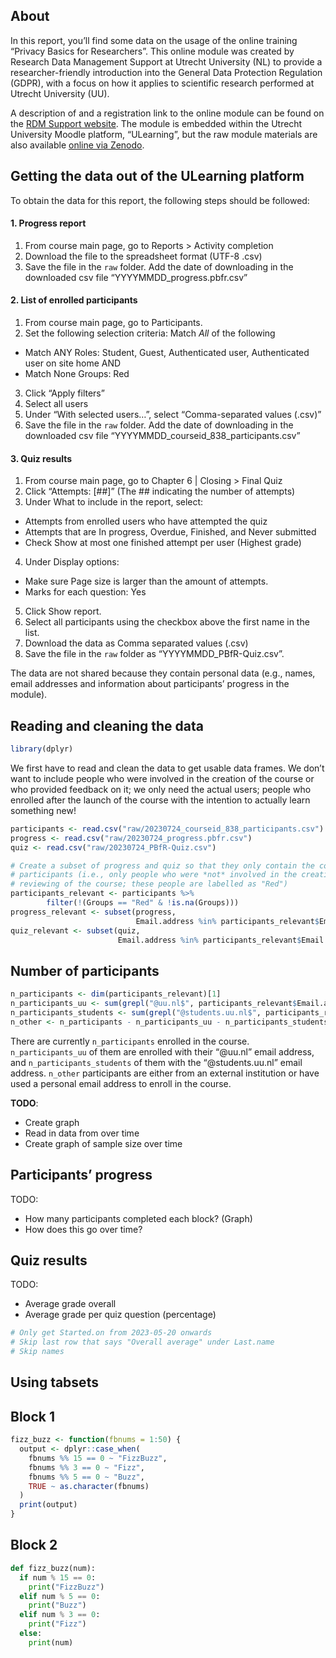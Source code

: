 ## About

In this report, you'll find some data on the usage of the online training 
"Privacy Basics for Researchers". This online module was created by Research 
Data Management Support at Utrecht University (NL) to provide a 
researcher-friendly introduction into the General Data Protection Regulation 
(GDPR), with a focus on how it applies to scientific research performed at 
Utrecht University (UU).

A description of and a registration link to the online module can be found on the 
[RDM Support website](https://www.uu.nl/en/research/research-data-management/walk-in-hours-workshops/privacy-basics-online-training).
The module is embedded within the Utrecht University Moodle platform, 
"ULearning", but the raw module materials are also available 
[online via Zenodo](https://doi.org/10.5281/zenodo.7930571).

## Getting the data out of the ULearning platform

To obtain the data for this report, the following steps should be followed:

#### 1. Progress report

1.  From course main page, go to Reports > Activity completion
2.  Download the file to the spreadsheet format (UTF-8 .csv)
3.  Save the file in the `raw` folder. Add the date of downloading in the 
downloaded csv file "YYYYMMDD_progress.pbfr.csv"

#### 2. List of enrolled participants

1.  From course main page, go to Participants.
2.  Set the following selection criteria: Match *All* of the following

-   Match ANY Roles: Student, Guest, Authenticated user, Authenticated user on 
site home AND
-   Match None Groups: Red

3.  Click "Apply filters"
4.  Select all users
5.  Under "With selected users...", select "Comma-separated values (.csv)"
6.  Save the file in the `raw` folder. Add the date of downloading in the 
downloaded csv file "YYYYMMDD_courseid_838_participants.csv"

#### 3. Quiz results

1.  From course main page, go to Chapter 6 \| Closing \> Final Quiz
2.  Click "Attempts: \[##\]" (The \## indicating the number of attempts)
3.  Under What to include in the report, select:

-   Attempts from enrolled users who have attempted the quiz
-   Attempts that are In progress, Overdue, Finished, and Never submitted
-   Check Show at most one finished attempt per user (Highest grade)

4.  Under Display options:

-   Make sure Page size is larger than the amount of attempts.
-   Marks for each question: Yes

5.  Click Show report.
6.  Select all participants using the checkbox above the first name in the list.
7.  Download the data as Comma separated values (.csv)
8.  Save the file in the `raw` folder as "YYYYMMDD_PBfR-Quiz.csv".

The data are not shared because they contain personal data (e.g., names, email 
addresses and information about participants' progress in the module).

## Reading and cleaning the data

```{r prerequisites}
library(dplyr)
```

We first have to read and clean the data to get usable data frames. We don't 
want to include people who were involved in the creation of the course or who 
provided feedback on it; we only need the actual users; people who enrolled 
after the launch of the course with the intention to actually learn something 
new!

```{r read-the-data}
participants <- read.csv("raw/20230724_courseid_838_participants.csv")
progress <- read.csv("raw/20230724_progress.pbfr.csv")
quiz <- read.csv("raw/20230724_PBfR-Quiz.csv")
```

```{r select-actual-users}
# Create a subset of progress and quiz so that they only contain the correct 
# participants (i.e., only people who were *not* involved in the creation or 
# reviewing of the course; these people are labelled as "Red")
participants_relevant <- participants %>% 
        filter(!(Groups == "Red" & !is.na(Groups)))
progress_relevant <- subset(progress, 
                            Email.address %in% participants_relevant$Email.address)
quiz_relevant <- subset(quiz, 
                        Email.address %in% participants_relevant$Email.address)
```

## Number of participants

```{r n-participants}
n_participants <- dim(participants_relevant)[1]
n_participants_uu <- sum(grepl("@uu.nl$", participants_relevant$Email.address))
n_participants_students <- sum(grepl("@students.uu.nl$", participants_relevant$Email.address))
n_other <- n_participants - n_participants_uu - n_participants_students
```

There are currently `n_participants` enrolled in the course. 
`n_participants_uu` of them are enrolled with their "@uu.nl" email address, and 
`n_participants_students` of them with the "@students.uu.nl" email address. 
`n_other` participants are either from an external institution or have used a 
personal email address to enroll in the course.

**TODO**: 

- Create graph
- Read in data from over time
- Create graph of sample size over time

## Participants' progress

TODO:

- How many participants completed each block? (Graph)
- How does this go over time?

## Quiz results

TODO:

-   Average grade overall
-   Average grade per quiz question (percentage)

```{r clean-up-quiz-data}
# Only get Started.on from 2023-05-20 onwards
# Skip last row that says "Overall average" under Last.name
# Skip names
```

## Using tabsets

::: panel-tabset
## Block 1

``` r
fizz_buzz <- function(fbnums = 1:50) {
  output <- dplyr::case_when(
    fbnums %% 15 == 0 ~ "FizzBuzz",
    fbnums %% 3 == 0 ~ "Fizz",
    fbnums %% 5 == 0 ~ "Buzz",
    TRUE ~ as.character(fbnums)
  )
  print(output)
}
```

## Block 2

``` python
def fizz_buzz(num):
  if num % 15 == 0:
    print("FizzBuzz")
  elif num % 5 == 0:
    print("Buzz")
  elif num % 3 == 0:
    print("Fizz")
  else:
    print(num)
```
:::
